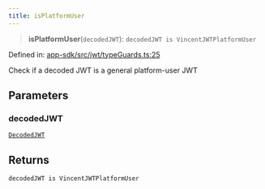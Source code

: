 ```yaml
---
title: isPlatformUser
---
```


> **isPlatformUser**(`decodedJWT`): `decodedJWT is VincentJWTPlatformUser`

Defined in: [app-sdk/src/jwt/typeGuards.ts:25](https://github.com/LIT-Protocol/Vincent/blob/1c902a7c278246adaf4479901c6e2d38e00321e5/packages/libs/app-sdk/src/jwt/typeGuards.ts#L25)

Check if a decoded JWT is a general platform-user JWT

## Parameters

### decodedJWT

[`DecodedJWT`](/api-reference/app-sdk/jwt/interfaces/DecodedJWT)

## Returns

`decodedJWT is VincentJWTPlatformUser`
